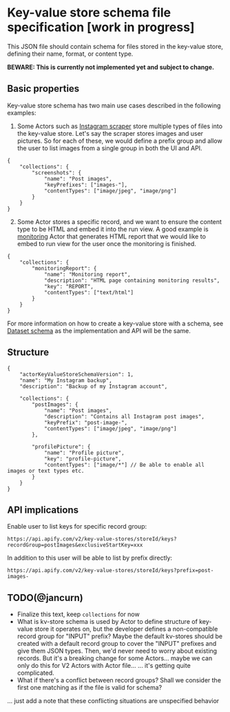 # Key-value store schema file specification [work in progress]

This JSON file should contain schema for files stored in the key-value store, defining their name, format, or content type.

**BEWARE: This is currently not implemented yet and subject to change.**

## Basic properties

Key-value store schema has two main use cases described in the following examples:

1. Some Actors such as [Instagram scraper](https://apify.com/jaroslavhejlek/instagram-scraper) store multiple types of files into the key-value store. Let's say the scraper stores images and user pictures. So for each of these, we would define a prefix group and allow the user to list images from a single group in both the UI and API.

```jsonc
{
    "collections": {
        "screenshots": {
            "name": "Post images",
            "keyPrefixes": ["images-"],
            "contentTypes": ["image/jpeg", "image/png"]
        }
    }
}
```

2. Some Actor stores a specific record, and we want to ensure the content type to be HTML and embed it into the run view. A good example is [monitoring](https://apify.com/apify/monitoring#check-frequency) Actor that generates HTML report that we would like to embed to run view for the user once the monitoring is finished.

```jsonc
{
    "collections": {
        "monitoringReport": {
            "name": "Monitoring report",
            "description": "HTML page containing monitoring results",
            "key": "REPORT",
            "contentTypes": ["text/html"]
        }
    }
}
```

For more information on how to create a key-value store with a schema, see [Dataset schema](/dataset-schema) as the implementation and API will be the same.

## Structure

```jsonc
{
    "actorKeyValueStoreSchemaVersion": 1,
    "name": "My Instagram backup",
    "description": "Backup of my Instagram account",

    "collections": {
        "postImages": {
            "name": "Post images",
            "description": "Contains all Instagram post images",
            "keyPrefix": "post-image-",
            "contentTypes": ["image/jpeg", "image/png"]
        },

        "profilePicture": {
            "name": "Profile picture",
            "key": "profile-picture",
            "contentTypes": ["image/*"] // Be able to enable all images or text types etc.
        }
    }
}
```

## API implications

Enable user to list keys for specific record group:

```
https://api.apify.com/v2/key-value-stores/storeId/keys?recordGroup=postImages&exclusiveStartKey=xxx
```

In addition to this user will be able to list by prefix directly:

```
https://api.apify.com/v2/key-value-stores/storeId/keys?prefix=post-images-
```

## TODO(@jancurn)

- Finalize this text, keep `collections` for now
- What is kv-store schema is used by Actor to define structure of key-value store it operates on, but the developer defines a non-compatible record group for "INPUT" prefix? Maybe the default kv-stores should be created with a default record group to cover the "INPUT" prefixes and give them JSON types. Then, we'd never need to worry about existing records. But it's a breaking change for some Actors... maybe we can only do this for V2 Actors with Actor file... ... it's getting quite complicated.
- What if there's a conflict between record groups? Shall we consider the first one matching as if the file is valid for schema?

... just add a note that these conflicting situations are unspecified behavior

